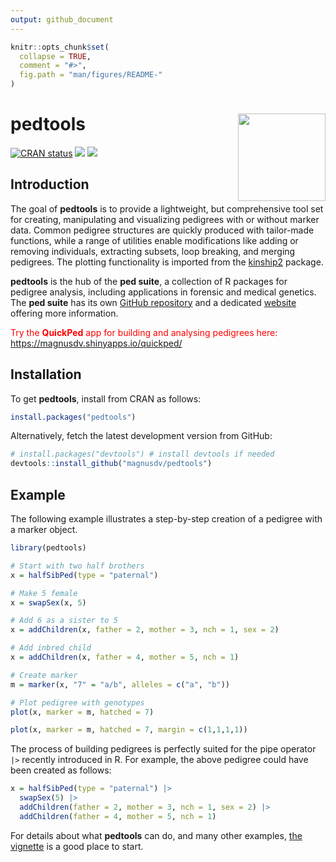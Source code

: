 ---
output: github_document
---

<!-- README.md is generated from README.Rmd. Please edit that file -->

```{r, echo = FALSE}
knitr::opts_chunk$set(
  collapse = TRUE,
  comment = "#>",
  fig.path = "man/figures/README-"
)
```

# pedtools <img src="man/figures/logo.png" align="right" height=140/>

<!-- badges: start -->
[![CRAN status](https://www.r-pkg.org/badges/version/pedtools)](https://CRAN.R-project.org/package=pedtools)
[![](https://cranlogs.r-pkg.org/badges/grand-total/pedtools?color=yellow)](https://cran.r-project.org/package=pedtools)
[![](https://cranlogs.r-pkg.org/badges/last-month/pedtools?color=yellow)](https://cran.r-project.org/package=pedtools)
<!-- badges: end -->

## Introduction
The goal of **pedtools** is to provide a lightweight, but comprehensive tool set for creating, manipulating and visualizing pedigrees with or without marker data. Common pedigree structures are quickly produced with tailor-made functions, while a range of utilities enable modifications like adding or removing individuals, extracting subsets, loop breaking, and merging pedigrees. The plotting functionality is imported from the [kinship2](https://CRAN.R-project.org/package=kinship2) package.

**pedtools** is the hub of the **ped suite**, a collection of R packages for pedigree analysis, including applications in forensic and medical genetics. The **ped suite** has its own  [GitHub repository](https://github.com/magnusdv/pedsuite) and a dedicated [website](https://magnusdv.github.io/pedsuite/) offering more information.

<span style="color:red;"> Try the **QuickPed** app for building and analysing pedigrees here: [https://magnusdv.shinyapps.io/quickped/](https://magnusdv.shinyapps.io/quickped/) </span>


## Installation
To get **pedtools**, install from CRAN as follows:
```{r, eval = FALSE}
install.packages("pedtools")
```

Alternatively, fetch the latest development version from GitHub:
```{r, eval = FALSE}
# install.packages("devtools") # install devtools if needed
devtools::install_github("magnusdv/pedtools")
```

## Example
The following example illustrates a step-by-step creation of a pedigree with a marker object.

```{r, fig.keep = "none", message = FALSE}
library(pedtools)

# Start with two half brothers
x = halfSibPed(type = "paternal")

# Make 5 female
x = swapSex(x, 5)

# Add 6 as a sister to 5
x = addChildren(x, father = 2, mother = 3, nch = 1, sex = 2)

# Add inbred child
x = addChildren(x, father = 4, mother = 5, nch = 1)

# Create marker
m = marker(x, "7" = "a/b", alleles = c("a", "b"))

# Plot pedigree with genotypes
plot(x, marker = m, hatched = 7)
```
```{r example, echo = FALSE, fig.height = 3, fig.width = 3.5, out.width = "40%"}
plot(x, marker = m, hatched = 7, margin = c(1,1,1,1))
```

The process of building pedigrees is perfectly suited for the pipe operator `|>` recently introduced in R. For example, the above pedigree could have been created as follows:
```{r, eval = FALSE}
x = halfSibPed(type = "paternal") |>
  swapSex(5) |>
  addChildren(father = 2, mother = 3, nch = 1, sex = 2) |>
  addChildren(father = 4, mother = 5, nch = 1)
```

For details about what **pedtools** can do, and many other examples, [the vignette](https://cran.r-project.org/package=pedtools/vignettes/pedtools.html) is a good place to start.
